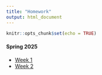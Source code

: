 ```yaml
---
title: "Homework"
output: html_document
---
```


```r
knitr::opts_chunk$set(echo = TRUE)
```

#### Spring 2025

- [Week 1](HW01-default-text.pdf)
- [Week 2](about.html)
